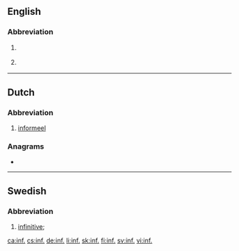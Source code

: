 ==English==

===Abbreviation===
{{rfc-header|Abbreviation}}
{{en-abbr}}

# {{lb|en|grammar}} {{abbreviation of|infinitive|lang=en}}
# {{lb|en|lexicography}} {{abbreviation of|informal|lang=en}}

----

==Dutch==

===Abbreviation===
{{rfc-header|Abbreviation}}
{{head|nl|abbreviation}}

# [[informeel]]

===Anagrams===
* {{l|nl|Fin}}

----

==Swedish==

===Abbreviation===
{{rfc-header|Abbreviation}}
{{head|sv|abbreviation}}

# {{lb|sv|lexicography|grammar}} [[infinitive]]; {{abbreviation of|infinitiv|lang=sv}}

[[ca:inf.]]
[[cs:inf.]]
[[de:inf.]]
[[li:inf.]]
[[sk:inf.]]
[[fi:inf.]]
[[sv:inf.]]
[[vi:inf.]]
